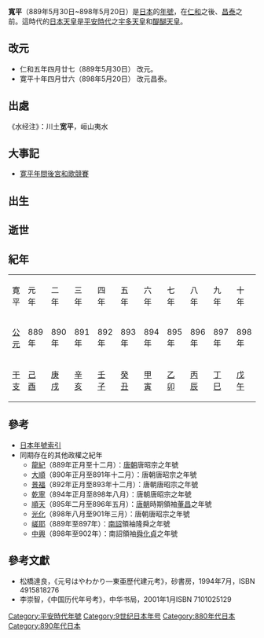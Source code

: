 {{japanese|japanese=寬平|kana=かんぴょう|romaji=Kanpyō}}

'''寬平'''（889年5月30日~898年5月20日）是[[日本|日本]]的[[年號|年號]]，在[[仁和_(光孝天皇)|仁和]]之後、[[昌泰_(醍醐天皇)|昌泰]]之前。這時代的[[日本天皇|日本天皇]]是[[平安時代|平安時代]]之[[宇多天皇|宇多天皇]]和[[醍醐天皇|醍醐天皇]]。

==改元==
*仁和五年四月廿七（889年5月30日） 改元。
*寛平十年四月廿六（898年5月20日） 改元昌泰。

==出處==
《水经注》：川土'''宽平'''，峘山夷水

==大事記==
*[[寛平年間後宮和歌競賽|寛平年間後宮和歌競賽]]

==出生==

==逝世==

==紀年==
{| class="wikitable" cellspacing=0 style="text-align:center"
|- style="font-weight:bold;background-color:#CCCCCC;color:#000000"
|寛平||元年||二年||三年||四年||五年||六年||七年||八年||九年||十年
|- style="background-color:#FFFFFF;"
|[[公元|公元]]||889年||890年||891年||892年||893年||894年||895年||896年||897年||898年
|- style="background-color:#FFFFFF;"
|[[干支|干支]]||[[己酉|己酉]]||[[庚戌|庚戌]]||[[辛亥|辛亥]]||[[壬子|壬子]]||[[癸丑|癸丑]]||[[甲寅|甲寅]]||[[乙卯|乙卯]]||[[丙辰|丙辰]]||[[丁巳|丁巳]]||[[戊午|戊午]]
|}

==參考==
*[[日本年號索引|日本年號索引]]
*同期存在的其他政權之紀年
**[[龍紀|龍紀]]（889年正月至十二月）：[[唐朝|唐朝]]唐昭宗之年號
**[[大順_(唐昭宗)|大順]]（890年正月至891年十二月）：唐朝唐昭宗之年號
**[[景福_(唐昭宗)|景福]]（892年正月至893年十二月）：唐朝唐昭宗之年號
**[[乾寧|乾寧]]（894年正月至898年八月）：唐朝唐昭宗之年號
**[[順天_(董昌)|順天]]（895年二月至896年五月）：[[唐朝|唐朝]]時期領袖[[董昌|董昌]]之年號
**[[光化|光化]]（898年八月至901年三月）：唐朝唐昭宗之年號
**[[嵯耶|嵯耶]]（889年至897年）：[[南詔|南詔]]領袖隆舜之年號
**[[中興_(舜化貞)|中興]]（898年至902年）：南詔領袖[[舜化貞|舜化貞]]之年號

==參考文獻==
*松橋達良，《元号はやわかり—東亜歷代建元考》，砂書房，1994年7月，ISBN 4915818276
*李崇智，《中国历代年号考》，中华书局，2001年1月ISBN 7101025129

{{年号|[[仁和_(光孝天皇)|仁和]]|[[日本年號|日本年號]]|[[昌泰_(醍醐天皇)|昌泰]]}}
{{平安時代年號}}
{{DEFAULTSORT:Kanpyou}}

[[Category:平安時代年號|Category:平安時代年號]]
[[Category:9世纪日本年号|Category:9世纪日本年号]]
[[Category:880年代日本|Category:880年代日本]]
[[Category:890年代日本|Category:890年代日本]]